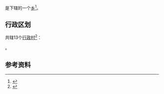 {{中国乡级行政区|35/01/25/210/000
| 景观照片文件名 = 
| 景观照片描述 = 
| 汉语拼音 = 
| 通用拼音 = 
| 注音符號 = 
| 其它标音类型1 = 
| 其它标音1 = 
| 其它标音类型2 = 
| 其它标音2 = 
| 其它语言类型1 = 
| 其它语言地名1 = 
| 其它语言类型2 = 
| 其它语言地名2 = 
| 总面积 = 111平方公里
| 户籍人口 = 4942户
| 户籍人口年份 = 2019
| 常住人口 = 13834人
| 常住人口年份 = 2019
| 人口密度 = 
| 行政区划 = 
| 官方网站 = 
| 政府驻地 = 
| 邮政编码 = 
| 毗邻行政区 = [[丹云乡|丹云乡]]、[[红星乡_(永泰县)|红星乡]]、[[清凉镇|清凉镇]]、[[闽侯县|闽侯县]]
| 位置图文件名 = 
| 位置图描述 = 
}}
'''{{PAGENAMEBASE}}'''是{{PRC admin/fullname|35/01/25/210/000|3}}下辖的一个[[乡|乡]]<ref>{{PRC admin/ref sgc|{{PRC admin/parent|35/01/25/210/000}}}}</ref>。

== 行政区划 ==

{{PAGENAMEBASE}}共辖13个[[行政村|行政村]]<ref>{{PRC admin/ref sgc|35/01/25/210/000}}</ref>：

{{PRC admin/children|35/01/25/210/000}}。

==参考资料==
{{reflist}}

{{PRC admin/navcat|35/01/25/210/000}}